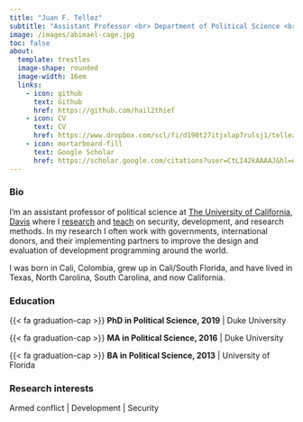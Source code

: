```yaml
---
title: "Juan F. Tellez"
subtitle: "Assistant Professor <br> Department of Political Science <br> University of California, Davis <br> ✉️ [jftellez@ucdavis.edu](mailto:jftellez@ucdavis.edu)"
image: /images/abimael-cage.jpg
toc: false
about: 
  template: trestles
  image-shape: rounded
  image-width: 16em
  links:
    - icon: github 
      text: Github
      href: https://github.com/hail2thief
    - icon: CV
      text: CV
      href: https://www.dropbox.com/scl/fi/d190t27itjxlap7rulsj1/tellez_cv.pdf?rlkey=ej3msn7etrshiw765hfjbcvn9&dl=0
    - icon: mortarboard-fill
      text: Google Scholar
      href: https://scholar.google.com/citations?user=CtLI42kAAAAJ&hl=en
---
```



### Bio

I’m an assistant professor of political science at [The University of California, Davis](https://ps.ucdavis.edu/) where I [research](/research.html) and [teach](/teaching.html) on security, development, and research methods. In my research I often work with governments, international donors, and their implementing partners to improve the design and evaluation of development programming around the world. 

I was born in Cali, Colombia, grew up in Cali/South Florida, and have lived in Texas, North Carolina, South Carolina, and now California. 



### Education

<div class="topbr">
<p class="custom-subtitle"> {{< fa graduation-cap >}} **PhD in Political Science, 2019** | Duke University</p>  

<p class="custom-subtitle">{{< fa graduation-cap >}} **MA in Political Science, 2016** | Duke University</p>  


<p class="custom-subtitle"> {{< fa graduation-cap >}} **BA in Political Science, 2013** | University of Florida </p>  
</div>



### Research interests

Armed conflict | Development | Security






